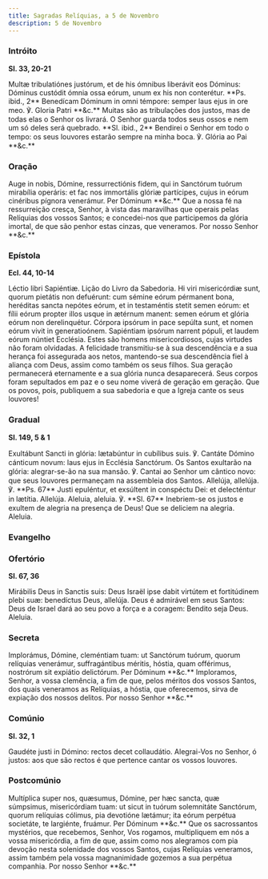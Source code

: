```yaml
---
title: Sagradas Relíquias, a 5 de Novembro
description: 5 de Novembro
---
```


### Intróito

**Sl. 33, 20-21**

<div class="side-by-side not-content">
  <span class="text-justify">
    Multæ tribulatiónes justórum, et de his ómnibus liberávit eos Dóminus:
    Dóminus custódit ómnia ossa eórum, unum ex his non conterétur. **Ps. ibid.,
    2** Benedícam Dóminum in omni témpore: semper laus ejus in ore meo. ℣.
    Gloria Patri **&c.**
  </span>
  <span class="text-justify">
    Muitas são as tribulações dos justos, mas de todas elas o Senhor os livrará.
    O Senhor guarda todos seus ossos e nem um só deles será quebrado. **Sl.
    ibid., 2** Bendirei o Senhor em todo o tempo: os seus louvores estarão
    sempre na minha boca. ℣. Glória ao Pai **&c.**
  </span>
</div>

### Oração

<div class="side-by-side not-content">
  <span class="text-justify">
    Auge in nobis, Dómine, ressurrectiónis fidem, qui in Sanctórum tuórum
    mirabília operáris: et fac nos immortális glóriæ partícipes, cujus in eórum
    cinéribus pígnora venerámur. Per Dóminum **&c.**
  </span>
  <span class="text-justify">
    Que a nossa fé na ressurreição cresça, Senhor, à vista das maravilhas que
    operais pelas Relíquias dos vossos Santos; e concedei-nos que participemos
    da glória imortal, de que são penhor estas cinzas, que veneramos. Por nosso
    Senhor **&c.**
  </span>
</div>

### Epístola

**Ecl. 44, 10-14**

<div class="side-by-side not-content">
  <span class="text-justify">Léctio libri Sapiéntiæ.</span>
  <span class="text-justify">Lição do Livro da Sabedoria.</span>
  <span class="text-justify">
    Hi viri misericórdiæ sunt, quorum pietátis non defuérunt: cum sémine eórum
    pérmanent bona, heréditas sancta nepótes eórum, et in testaméntis stetit
    semen eórum: et fílii eórum propter illos usque in ætérnum manent: semen
    eórum et glória eórum non derelinquétur. Córpora ipsórum in pace sepúlta
    sunt, et nomen eórum vivit in generatioónem. Sapiéntiam ipsórum narrent
    pópuli, et laudem eórum núntiet Ecclésia.
  </span>
  <span class="text-justify">
    Estes são homens misericordiosos, cujas virtudes não foram olvidadas. A
    felicidade transmitiu-se à sua descendência e a sua herança foi assegurada
    aos netos, mantendo-se sua descendência fiel à aliança com Deus, assim como
    também os seus filhos. Sua geração permanecerá eternamente e a sua glória
    nunca desaparecerá. Seus corpos foram sepultados em paz e o seu nome viverá
    de geração em geração. Que os povos, pois, publiquem a sua sabedoria e que a
    Igreja cante os seus louvores!
  </span>
</div>

### Gradual

**Sl. 149, 5 & 1**

<div class="side-by-side not-content">
  <span class="text-justify">
    Exultábunt Sancti in glória: lætabúntur in cubílibus suis. ℣. Cantáte Dómino
    cánticum novum: laus ejus in Ecclésia Sanctórum.
  </span>
  <span class="text-justify">
    Os Santos exultarão na glória: alegrar-se-ão na sua mansão. ℣. Cantai ao
    Senhor um cântico novo: que seus louvores permaneçam na assembleia dos
    Santos.
  </span>
  <span class="text-justify">
    Allelúja, allelúja. ℣. **Ps. 67** Justi epuléntur, et exsúltent in conspéctu
    Dei: et delecténtur in lætítia. Allelúja.
  </span>
  <span class="text-justify">
    Aleluia, aleluia. ℣. **Sl. 67** Inebriem-se os justos e exultem de alegria
    na presença de Deus! Que se deliciem na alegria. Aleluia.
  </span>
</div>


### Evangelho

<LinkCard
  title="Evangelho Muitos Mártires "
  href="/missal/santos/7muitosmartires2#evangelho"
/>

### Ofertório

**Sl. 67, 36**

<div class="side-by-side not-content">
  <span class="text-justify">
    Mirábilis Deus in Sanctis suis: Deus Israël ipse dabit virtútem et
    fortitúdinem plebi suæ: benedíctus Deus, allelúja.
  </span>
  <span class="text-justify">
    Deus é admirável em seus Santos: Deus de Israel dará ao seu povo a força e a
    coragem: Bendito seja Deus. Aleluia.
  </span>
</div>

### Secreta

<div class="side-by-side not-content">
  <span class="text-justify">
    Implorámus, Dómine, cleméntiam tuam: ut Sanctórum tuórum, quorum relíquias
    venerámur, suffragántibus méritis, hóstia, quam offérimus, nostrórum sit
    expiátio delictórum. Per Dóminum **&c.**
  </span>
  <span class="text-justify">
    Imploramos, Senhor, a vossa clemência, a fim de que, pelos méritos dos
    vossos Santos, dos quais veneramos as Relíquias, a hóstia, que oferecemos,
    sirva de expiação dos nossos delitos. Por nosso Senhor **&c.**
  </span>
</div>

### Comúnio

**Sl. 32, 1**

<div class="side-by-side not-content">
  <span class="text-justify">
    Gaudéte justi in Dómino: rectos decet collaudátio.
  </span>
  <span class="text-justify">
    Alegrai-Vos no Senhor, ó justos: aos que são rectos é que pertence cantar os
    vossos louvores.
  </span>
</div>

### Postcomúnio

<div class="side-by-side not-content">
  <span class="text-justify">
    Multíplica super nos, quæsumus, Dómine, per hæc sancta, quæ súmpsimus,
    misericórdiam tuam: ut sicut in tuórum solemnitáte Sanctórum, quorum
    relíquias cólimus, pia devotióne lætámur; ita eórum perpétua societáte, te
    largiénte, fruámur. Per Dóminum **&c.**
  </span>
  <span class="text-justify">
    Que os sacrossantos mystérios, que recebemos, Senhor, Vos rogamos,
    multipliquem em nós a vossa misericórdia, a fim de que, assim como nos
    alegramos com pia devoção nesta solenidade dos vossos Santos, cujas
    Relíquias veneramos, assim também pela vossa magnanimidade gozemos a sua
    perpétua companhia. Por nosso Senhor **&c.**
  </span>
</div>
